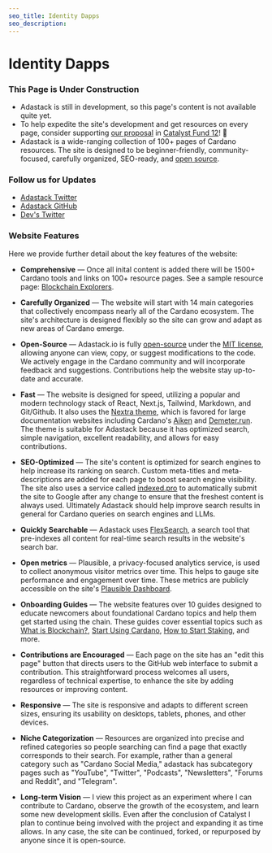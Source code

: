 ```yaml
---
seo_title: Identity Dapps
seo_description:
---
```


# Identity Dapps

### This Page is Under Construction

- Adastack is still in development, so this page's content is not available quite yet.
- To help expedite the site's development and get resources on every page, consider supporting <a
              href="https://cardano.ideascale.com/c/idea/119612"
              target="_blank">our proposal</a> in <a href="https://projectcatalyst.io/funds/12" target="_blank">Catalyst Fund 12</a>! 🙏
- Adastack is a wide-ranging collection of 100+ pages of Cardano resources. The site is designed to be beginner-friendly, community-focused, carefully organized, SEO-ready, and <a href="https://github.com/adastackio/adastack.io" target="_blank">open source</a>.

### Follow us for Updates

- [Adastack Twitter](https://twitter.com/adastackio)
- [Adastack GitHub](https://github.com/adastackio/adastack.io)
- [Dev's Twitter](https://twitter.com/tuckertriggs)

### Website Features

Here we provide further detail about the key features of the website:

- **Comprehensive** — Once all inital content is added there will be 1500+ Cardano tools and links on 100+ resource pages. See a sample resource page: [Blockchain Explorers](https://www.adastack.io/on_chain/blockchain_explorers).

- **Carefully Organized** — The website will start with 14 main categories that collectively encompass nearly all of the Cardano ecosystem. The site's architecture is designed flexibly so the site can grow and adapt as new areas of Cardano emerge.

- **Open-Source** — Adastack.io is fully [open-source](https://github.com/adastackio/adastack.io) under the [MIT license](https://github.com/adastackio/adastack.io/blob/main/LICENSE), allowing anyone can view, copy, or suggest modifications to the code. We actively engage in the Cardano community and will incorporate feedback and suggestions. Contributions help the website stay up-to-date and accurate.

- **Fast** — The website is designed for speed, utilizing a popular and modern technology stack of React, Next.js, Tailwind, Markdown, and Git/Github. It also uses the [Nextra theme](https://nextra.site/), which is favored for large documentation websites including Cardano's [Aiken](https://aiken-lang.org/fundamentals/getting-started) and [Demeter.run](https://docs.demeter.run/). The theme is suitable for Adastack because it has optimized search, simple navigation, excellent readability, and allows for easy contributions.

- **SEO-Optimized** — The site's content is optimized for search engines to help increase its ranking on search. Custom meta-titles and meta-descriptions are added for each page to boost search engine visibility. The site also uses a service called [indexed.pro](https://indexed.pro/) to automatically submit the site to Google after any change to ensure that the freshest content is always used. Ultimately Adastack should help improve search results in general for Cardano queries on search engines and LLMs.

- **Quickly Searchable** — Adastack uses [FlexSearch](https://github.com/nextapps-de/flexsearch), a search tool that pre-indexes all content for real-time search results in the website's search bar.

- **Open metrics** — Plausible, a privacy-focused analytics service, is used to collect anonymous visitor metrics over time. This helps to gauge site performance and engagement over time. These metrics are publicly accessible on the site's [Plausible Dashboard](https://plausible.io/adastack.io).

- **Onboarding Guides** — The website features over 10 guides designed to educate newcomers about foundational Cardano topics and help them get started using the chain. These guides cover essential topics such as [What is Blockchain?](https://www.adastack.io/intro_to_cardano/what_is_blockchain), [Start Using Cardano](https://www.adastack.io/intro_to_cardano/start_using_cardano), [How to Start Staking](https://www.adastack.io/staking/how_to_start_staking), and more.

- **Contributions are Encouraged** — Each page on the site has an "edit this page" button that directs users to the GitHub web interface to submit a contribution. This straightforward process welcomes all users, regardless of technical expertise, to enhance the site by adding resources or improving content.

- **Responsive** — The site is responsive and adapts to different screen sizes, ensuring its usability on desktops, tablets, phones, and other devices.

- **Niche Categorization** — Resources are organized into precise and refined categories so people searching can find a page that exactly corresponds to their search. For example, rather than a general category such as "Cardano Social Media," adastack has subcategory pages such as "YouTube", "Twitter", "Podcasts", "Newsletters", "Forums and Reddit", and "Telegram".

- **Long-term Vision** — I view this project as an experiment where I can contribute to Cardano, observe the growth of the ecosystem, and learn some new development skills. Even after the conclusion of Catalyst I plan to continue being involved with the project and expanding it as time allows. In any case, the site can be continued, forked, or repurposed by anyone since it is open-source.
